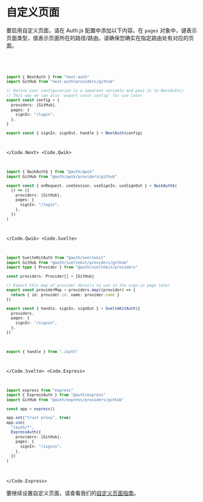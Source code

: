 
# 自定义页面

要启用自定义页面，请在 Auth.js 配置中添加以下内容。在 `pages` 对象中，键表示页面类型，值表示页面所在的路径/路由。请确保您确实在指定路由处有对应的页面。

<Code>
<Code.Next>

```ts filename="./auth.ts" {8-10}
import { NextAuth } from "next-auth"
import GitHub from "next-auth/providers/github"

// Define your configuration in a separate variable and pass it to NextAuth()
// This way we can also 'export const config' for use later
export const config = {
  providers: [GitHub],
  pages: {
    signIn: "/login",
  },
}

export const { signIn, signOut, handle } = NextAuth(config)
```

</Code.Next>
<Code.Qwik>
  
```ts filename="/src/routes/plugin@auth.ts"
import { QwikAuth$ } from "@auth/qwik"
import GitHub from "@auth/qwik/providers/github"

export const { onRequest, useSession, useSignIn, useSignOut } = QwikAuth$(
  () => ({
    providers: [GitHub],
    pages: {
      signIn: "/login",
    },
  })
)
```

</Code.Qwik>
<Code.Svelte>

```ts filename="src/auth.ts" {14-16}
import SvelteKitAuth from "@auth/sveltekit"
import GitHub from "@auth/sveltekit/providers/github"
import type { Provider } from "@auth/sveltekit/providers"

const providers: Provider[] = [GitHub]

// Export this map of provider details to use in the sign-in page later
export const providerMap = providers.map((provider) => {
  return { id: provider.id, name: provider.name }
})

export const { handle, signIn, signOut } = SvelteKitAuth({
  providers,
  pages: {
    signIn: "/signin",
  },
})
```

```ts filename="src/hooks.server.ts"
export { handle } from "./auth"
```

</Code.Svelte>
<Code.Express>

```ts filename="src/routes/auth.route.ts" {12-14}
import express from "express"
import { ExpressAuth } from "@auth/express"
import GitHub from "@auth/express/providers/github"

const app = express()

app.set("trust proxy", true)
app.use(
  "/auth/*",
  ExpressAuth({
    providers: [GitHub],
    pages: {
      signIn: "/signin",
    },
  })
)
```

</Code.Express>
</Code>

要继续设置自定义页面，请查看我们的[自定义页面指南](/guides/pages/signin)。
